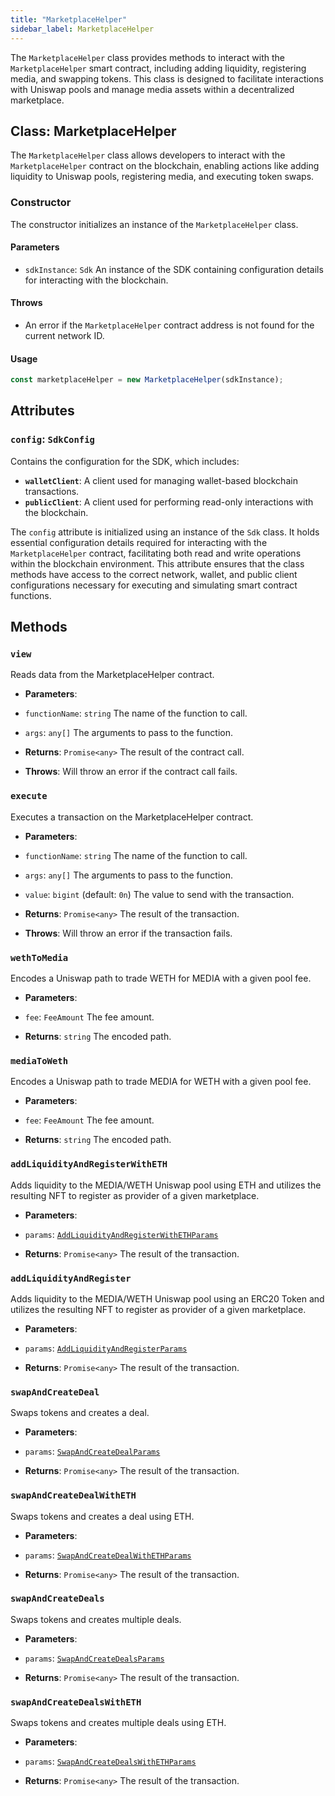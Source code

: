 ```yaml
---
title: "MarketplaceHelper"
sidebar_label: MarketplaceHelper
---
```


The `MarketplaceHelper` class provides methods to interact with the `MarketplaceHelper` smart contract, including adding liquidity, registering media, and swapping tokens. This class is designed to facilitate interactions with Uniswap pools and manage media assets within a decentralized marketplace.

## Class: MarketplaceHelper

The `MarketplaceHelper` class allows developers to interact with the `MarketplaceHelper` contract on the blockchain, enabling actions like adding liquidity to Uniswap pools, registering media, and executing token swaps.

### Constructor

The constructor initializes an instance of the `MarketplaceHelper` class.

#### Parameters

- `sdkInstance`: `Sdk`
An instance of the SDK containing configuration details for interacting with the blockchain.

#### Throws

- An error if the `MarketplaceHelper` contract address is not found for the current network ID.

#### Usage

```javascript
const marketplaceHelper = new MarketplaceHelper(sdkInstance);
```

## Attributes

### `config`: `SdkConfig`

Contains the configuration for the SDK, which includes:

- **`walletClient`**: A client used for managing wallet-based blockchain transactions.
- **`publicClient`**: A client used for performing read-only interactions with the blockchain.

The `config` attribute is initialized using an instance of the `Sdk` class. It holds essential configuration details required for interacting with the `MarketplaceHelper` contract, facilitating both read and write operations within the blockchain environment. This attribute ensures that the class methods have access to the correct network, wallet, and public client configurations necessary for executing and simulating smart contract functions.

## Methods

### `view`

Reads data from the MarketplaceHelper contract.

- **Parameters**:
- `functionName`: `string`
The name of the function to call.

- `args`: `any[]`
The arguments to pass to the function.

- **Returns**: `Promise<any>`
The result of the contract call.

- **Throws**:
Will throw an error if the contract call fails.

### `execute`

Executes a transaction on the MarketplaceHelper contract.

- **Parameters**:
- `functionName`: `string`
The name of the function to call.

- `args`: `any[]`
The arguments to pass to the function.

- `value`: `bigint` (default: `0n`)
The value to send with the transaction.

- **Returns**: `Promise<any>`
The result of the transaction.

- **Throws**:
Will throw an error if the transaction fails.

### `wethToMedia`

Encodes a Uniswap path to trade WETH for MEDIA with a given pool fee.

- **Parameters**:
- `fee`: `FeeAmount`
The fee amount.

- **Returns**: `string`
The encoded path.

### `mediaToWeth`

Encodes a Uniswap path to trade MEDIA for WETH with a given pool fee.

- **Parameters**:
- `fee`: `FeeAmount`
The fee amount.

- **Returns**: `string`
The encoded path.

### `addLiquidityAndRegisterWithETH`

Adds liquidity to the MEDIA/WETH Uniswap pool using ETH and utilizes the resulting NFT to register as provider of a given marketplace.

- **Parameters**:
- `params`: [`AddLiquidityAndRegisterWithETHParams`](/sdk/reference/types/params/addLiquidityAndRegisterWithETHParams)

- **Returns**: `Promise<any>`
The result of the transaction.

### `addLiquidityAndRegister`

Adds liquidity to the MEDIA/WETH Uniswap pool using an ERC20 Token and utilizes the resulting NFT to register as provider of a given marketplace.

- **Parameters**:
- `params`: [`AddLiquidityAndRegisterParams`](/sdk/reference/types/params/addLiquidityAndRegisterParams)

- **Returns**: `Promise<any>`
The result of the transaction.

### `swapAndCreateDeal`

Swaps tokens and creates a deal.

- **Parameters**:
- `params`: [`SwapAndCreateDealParams`](/sdk/reference/types/params/swapAndCreateDealParams)

- **Returns**: `Promise<any>`
The result of the transaction.


### `swapAndCreateDealWithETH`

Swaps tokens and creates a deal using ETH.

- **Parameters**:
- `params`: [`SwapAndCreateDealWithETHParams`](/sdk/reference/types/params/swapAndCreateDealWithETHParams)

- **Returns**: `Promise<any>`
The result of the transaction.

### `swapAndCreateDeals`

Swaps tokens and creates multiple deals.

- **Parameters**:
- `params`: [`SwapAndCreateDealsParams`](/sdk/reference/types/params/swapAndCreateDealsParams)

- **Returns**: `Promise<any>`
The result of the transaction.



### `swapAndCreateDealsWithETH`

Swaps tokens and creates multiple deals using ETH.

- **Parameters**:
- `params`: [`SwapAndCreateDealsWithETHParams`](/sdk/reference/types/params/swapAndCreateDealsWithETHParams)

- **Returns**: `Promise<any>`
The result of the transaction.



